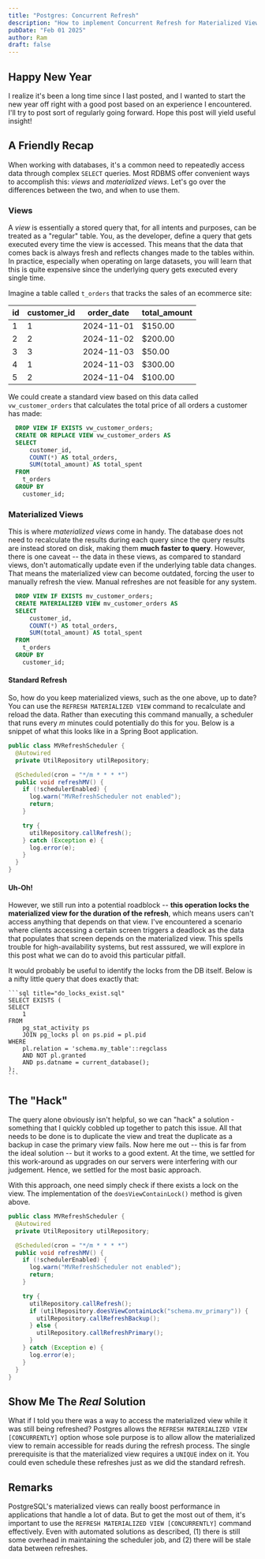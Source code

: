 ```yaml
---
title: "Postgres: Concurrent Refresh"
description: "How to implement Concurrent Refresh for Materialized Views"
pubDate: "Feb 01 2025"
author: Ram
draft: false
---
```



## Happy New Year

I realize it's been a long time since I last posted, and I wanted to start the new
year off right with a good post based on an experience I encountered. I'll try to
post sort of regularly going forward. Hope this post will yield useful insight!

## A Friendly Recap

When working with databases, it's a common need to repeatedly access data
through complex `SELECT` queries. Most RDBMS offer convenient ways to accomplish this:
_views_ and _materialized views_. Let's go over the differences between the two,
and when to use them.

### Views

A _view_ is essentially a stored query that, for all intents and purposes, can be
treated as a "regular" table. You, as the developer, define a query that gets executed
every time the view is accessed. This means that the data that comes back is always
fresh and reflects changes made to the tables within. In practice, especially when
operating on large datasets, you will learn that this is quite expensive since the
underlying query gets executed every single time.

Imagine a table called `t_orders` that tracks the sales of an ecommerce site:

<div class="tbl overflow-x-auto">
  <table class="db-tbl border-collapse border border-gray-200 text-white">
    <thead>
      <tr class="bg-gray-100">
        <th class="px-4 py-2 border border-gray-300 text-left font-bold">id</th>
        <th class="px-4 py-2 border border-gray-300 text-left font-bold">
          customer_id
        </th>
        <th class="px-4 py-2 border border-gray-300 text-left font-bold">
          order_date
        </th>
        <th class="px-4 py-2 border border-gray-300 text-left font-bold">
          total_amount
        </th>
      </tr>
    </thead>
    <tbody>
      <tr>
        <td class="px-4 py-2 border border-gray-300">1</td>
        <td class="px-4 py-2 border border-gray-300">1</td>
        <td class="px-4 py-2 border border-gray-300">2024-11-01</td>
        <td class="px-4 py-2 border border-gray-300">$150.00</td>
      </tr>
      <tr class="bg-gray-50">
        <td class="px-4 py-2 border border-gray-300">2</td>
        <td class="px-4 py-2 border border-gray-300">2</td>
        <td class="px-4 py-2 border border-gray-300">2024-11-02</td>
        <td class="px-4 py-2 border border-gray-300">$200.00</td>
      </tr>
      <tr>
        <td class="px-4 py-2 border border-gray-300">3</td>
        <td class="px-4 py-2 border border-gray-300">3</td>
        <td class="px-4 py-2 border border-gray-300">2024-11-03</td>
        <td class="px-4 py-2 border border-gray-300">$50.00</td>
      </tr>
      <tr class="bg-gray-50">
        <td class="px-4 py-2 border border-gray-300">4</td>
        <td class="px-4 py-2 border border-gray-300">1</td>
        <td class="px-4 py-2 border border-gray-300">2024-11-03</td>
        <td class="px-4 py-2 border border-gray-300">$300.00</td>
      </tr>
      <tr>
        <td class="px-4 py-2 border border-gray-300">5</td>
        <td class="px-4 py-2 border border-gray-300">2</td>
        <td class="px-4 py-2 border border-gray-300">2024-11-04</td>
        <td class="px-4 py-2 border border-gray-300">$100.00</td>
      </tr>
    </tbody>
  </table>
</div>

We could create a standard view based on this data called `vw_customer_orders` that
calculates the total price of all orders a customer has made:

```sql title="vw_customer_orders.sql" {1-2}#point
  DROP VIEW IF EXISTS vw_customer_orders;
  CREATE OR REPLACE VIEW vw_customer_orders AS
  SELECT
      customer_id,
      COUNT(*) AS total_orders,
      SUM(total_amount) AS total_spent
  FROM
    t_orders
  GROUP BY
    customer_id;
```

<InfoBox boxText = "Be mindful when replacing views as it may break dependent entities such as stored procedures or other views."/>

### Materialized Views

This is where _materialized views_ come in handy. The database does not need to recalculate
the results during each query since the query results are instead stored on disk, making
them **much faster to query**. However, there is one caveat -- the data in these views,
as compared to standard views, don't automatically update even if the underlying table data
changes. That means the materialized view can become outdated, forcing the user to manually
refresh the view. Manual refreshes are not feasible for any system.

```sql title="mv_customer_orders.sql" {1-2}#add
  DROP VIEW IF EXISTS mv_customer_orders;
  CREATE MATERIALIZED VIEW mv_customer_orders AS
  SELECT
      customer_id,
      COUNT(*) AS total_orders,
      SUM(total_amount) AS total_spent
  FROM
    t_orders
  GROUP BY
    customer_id;
```

#### Standard Refresh

So, how do you keep materialized views, such as the one above, up to date? You can use the
`REFRESH MATERIALIZED VIEW` command to recalculate and reload the data. Rather than executing
this command manually, a scheduler that runs every _m_ minutes could potentially do this for you.
Below is a snippet of what this looks like in a Spring Boot application.

```java title="MVRefreshScheduler.java" {13}#point
public class MVRefreshScheduler {
  @Autowired
  private UtilRepository utilRepository;

  @Scheduled(cron = "*/m * * * *")
  public void refreshMV() {
    if (!schedulerEnabled) {
      log.warn("MVRefreshScheduler not enabled");
      return;
    }

    try {
      utilRepository.callRefresh();
    } catch (Exception e) {
      log.error(e);
    }
  }
}
```

#### Uh-Oh!

However, we still run into a potential roadblock -- **this operation locks the materialized view
for the duration of the refresh**, which means users can't access anything that depends on that
view. I've encountered a scenario where clients accessing a certain screen triggers a deadlock
as the data that populates that screen depends on the materialized view. This spells trouble for
high-availability systems, but rest asssured, we will explore in this post what we can do to avoid
this particular pitfall.

<InfoBox boxText = "Remember that a refresh can occur once for a materialized view at any given time."/>

<Collapsible collapseTitle = "Aside: Identifying Deadlocks" customCss = " pl-[1.5rem] pt-5 text-sm">
    It would probably be useful to identify the locks from the DB itself. Below is a nifty little query that does exactly that:

    ```sql title="do_locks_exist.sql"
    SELECT EXISTS (
    SELECT
        1
    FROM
        pg_stat_activity ps
        JOIN pg_locks pl on ps.pid = pl.pid
    WHERE
        pl.relation = 'schema.my_table'::regclass
        AND NOT pl.granted
        AND ps.datname = current_database();
    );
    ```
</Collapsible>

## The "Hack"

The query alone obviously isn't helpful, so we can "hack" a solution - something that I quickly
cobbled up together to patch this issue. All that needs to be done is to duplicate the view and
treat the duplicate as a backup in case the primary view fails. Now here me out -- this is far
from the ideal solution -- but it works to a good extent. At the time, we settled for this work-around
as upgrades on our servers were interfering with our judgement. Hence, we settled for the most basic approach.

With this approach, one need simply check if there exists a lock on the view. The implementation of
the `doesViewContainLock()` method is given above.

```java title="MVRefreshScheduler.java" {13}#remove {14-18}#add
public class MVRefreshScheduler {
  @Autowired
  private UtilRepository utilRepository;

  @Scheduled(cron = "*/m * * * *")
  public void refreshMV() {
    if (!schedulerEnabled) {
      log.warn("MVRefreshScheduler not enabled");
      return;
    }

    try {
      utilRepository.callRefresh();
      if (utilRepository.doesViewContainLock("schema.mv_primary")) {
        utilRepository.callRefreshBackup();
      } else {
        utilRepository.callRefreshPrimary();
      }
    } catch (Exception e) {
      log.error(e);
    }
  }
}
```

## Show Me The <em class = "font-serif">Real</em> Solution

What if I told you there was a way to access the materialized view while it was still being
refreshed? Postgres allows the `REFRESH MATERIALIZED VIEW [CONCURRENTLY]` option whose sole purpose
is to allow allow the materialized view to remain accessible for reads during the refresh process.
The single prerequisite is that the materialized view requires a `UNIQUE` index on it. You could even
schedule these refreshes just as we did the standard refresh.

<InfoBox boxText = "Concurrent refreshes will be faster than standard refreshes for a smaller record size but is in general slow since it requires more system resources to maintain consistency."/>

## Remarks

PostgreSQL's materialized views can really boost performance in applications that handle a
lot of data. But to get the most out of them, it's important to use the `REFRESH MATERIALIZED
VIEW [CONCURRENTLY]` command effectively. Even with automated solutions as described, (1) there
is still some overhead in maintaining the scheduler job, and (2) there will be stale data
between refreshes.
